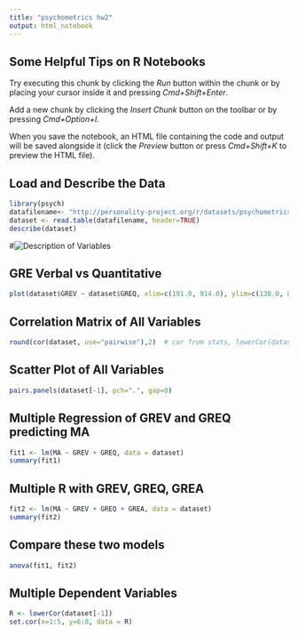 ```yaml
---
title: "psychometrics hw2"
output: html_notebook
---
```


## Some Helpful Tips on R Notebooks

Try executing this chunk by clicking the *Run* button within the chunk or by placing your cursor inside it and pressing *Cmd+Shift+Enter*. 

Add a new chunk by clicking the *Insert Chunk* button on the toolbar or by pressing *Cmd+Option+I*.

When you save the notebook, an HTML file containing the code and output will be saved alongside it (click the *Preview* button or press *Cmd+Shift+K* to preview the HTML file). 

## Load and Describe the Data

```r
library(psych)
datafilename<- "http://personality-project.org/r/datasets/psychometrics.prob2.txt"
dataset <- read.table(datafilename, header=TRUE)
describe(dataset)
```

#![Description of Variables](figs/gredata.png)

## GRE Verbal vs Quantitative

```r
plot(dataset$GREV ~ dataset$GREQ, xlim=c(191.0, 914.0), ylim=c(138.0, 873.0), xlab="gre quant", ylab="gre verbal")
```

## Correlation Matrix of All Variables

```r
round(cor(dataset, use="pairwise"),2)  # cor from stats, lowerCor(dataset) from psycho would give same thing
```

## Scatter Plot of All Variables

```r
pairs.panels(dataset[-1], pch=".", gap=0)
```

## Multiple Regression of GREV and GREQ predicting MA

```r
fit1 <- lm(MA ~ GREV + GREQ, data = dataset)
summary(fit1)
```

## Multiple R with GREV, GREQ, GREA
```r
fit2 <- lm(MA ~ GREV + GREQ + GREA, data = dataset)
summary(fit2)
```

## Compare these two models

```r
anova(fit1, fit2)
```

## Multiple Dependent Variables

```r
R <- lowerCor(dataset[-1])
set.cor(x=1:5, y=6:8, data = R)
```

